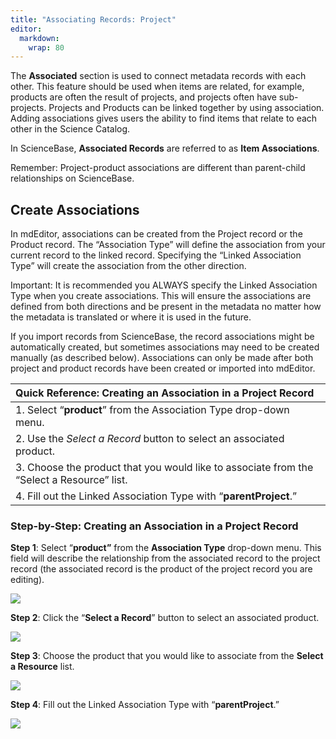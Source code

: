 ```yaml
---
title: "Associating Records: Project"
editor: 
  markdown: 
    wrap: 80
---
```


The **Associated** section is used to connect metadata records with each other.
This feature should be used when items are related, for example, products are
often the result of projects, and projects often have sub-projects. Projects and
Products can be linked together by using association. Adding associations gives
users the ability to find items that relate to each other in the Science
Catalog.

:::{.callout-note} 
In ScienceBase, **Associated Records** are referred to as **Item Associations**.
:::

:::{.callout-note}
Remember: Project-product associations are different than parent-child
relationships on ScienceBase.
:::

## Create Associations

In mdEditor, associations can be created from the Project record or the Product
record. The "Association Type" will define the association from your current
record to the linked record. Specifying the "Linked Association Type" will
create the association from the other direction.

:::{.callout-note}
Important: It is recommended you ALWAYS specify the
Linked Association Type when you create associations. This will ensure the
associations are defined from both directions and be present in the metadata no
matter how the metadata is translated or where it is used in the future. 
:::

If you import records from ScienceBase, the record associations might be
automatically created, but sometimes associations may need to be created
manually (as described below). Associations can only be made after both project
and product records have been created or imported into mdEditor.

| Quick Reference: Creating an Association in a Project Record                               |
|:-------------------------------------------------------------------------------|
| 1\. Select "**product**" from the Association Type drop-down menu.                         |
| 2\. Use the *Select a Record* button to select an associated product.                      |
| 3\. Choose the product that you would like to associate from the "Select a Resource" list. |
| 4\. Fill out the Linked Association Type with "**parentProject**."                         |

### Step-by-Step: Creating an Association in a Project Record

**Step 1**: Select "**product"** from the **Association Type** drop-down menu.
This field will describe the relationship from the associated record to the
project record (the associated record is the product of the project record you
are editing).

![](../.gitbook/assets/product_association_lcc.png)

**Step 2**: Click the "**Select a Record**" button to select an associated
product.

![](../.gitbook/assets/select_a_record_button.png)

**Step 3**: Choose the product that you would like to associate from the
**Select a Resource** list.

![](../.gitbook/assets/select_a_resource_product_window.png)

**Step 4**: Fill out the Linked Association Type with "**parentProject**."

![](../.gitbook/assets/project_association_linked_record.PNG)
